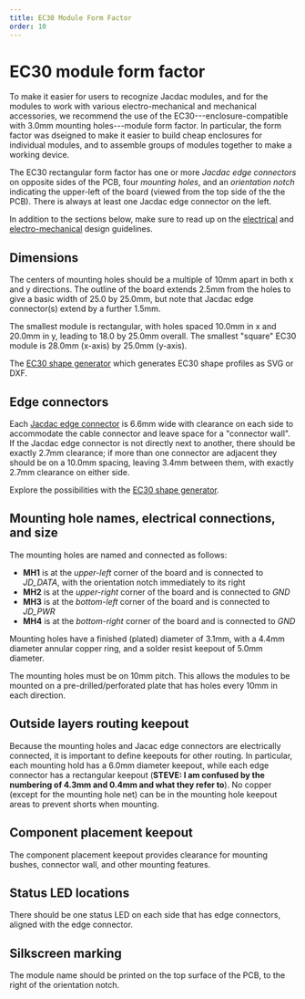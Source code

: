 ```yaml
---
title: EC30 Module Form Factor
order: 10
---
```


# EC30 module form factor 

To make it easier for users to recognize Jacdac modules, and for the modules to work with various electro-mechanical 
and mechanical accessories, we recommend the use of the EC30---enclosure-compatible with 3.0mm mounting holes---module form factor.
In particular, the form factor was dseigned to make it easier to 
build cheap enclosures for individual modules, and to assemble groups of modules together to make a working device. 

The EC30 rectangular form factor has one or more *Jacdac edge connectors* on opposite sides of the PCB, four *mounting
holes*, and an *orientation notch* indicating the upper-left of the board (viewed from the top side of the the PCB). There is always at least
one Jacdac edge connector on the left.

In addition to the sections below, make sure to read up on the [electrical](../electrical) and [electro-mechanical](../electro-mechanical) design guidelines.

## Dimensions

The centers of mounting holes should be a multiple of 10mm apart in both x and y directions. The outline of the board extends 2.5mm from the holes to give a basic width of 25.0 by 25.0mm, but note that Jacdac edge connector(s) extend by a further 1.5mm. 

The smallest module is rectangular,  with holes spaced 10.0mm in x and 20.0mm in y, leading to 18.0 by 25.0mm overall. The smallest "square" EC30 module is 28.0mm (x-axis) by 25.0mm (y-axis). 
<!--The difference is due to the fact that the two edge connectors, oriented parallel to the x-axis, protrude 1.5mm from each side of the board.-->
The [EC30 shape generator](/tools/ec30) which generates EC30 shape profiles as SVG or DXF.

## Edge connectors

Each [Jacdac edge connector](../electro-mechanical#pcb-edge-connector) is 6.6mm wide with clearance on each side to accommodate the cable connector and leave space for a "connector wall". If the Jacdac edge connector is not directly next to another, there should be exactly 2.7mm clearance; if more than one connector are adjacent they should be on a 10.0mm spacing, leaving 3.4mm between them, with exactly 2.7mm clearance on either side. 

Explore the possibilities with the [EC30 shape generator](/tools/ec30).

## Mounting hole names, electrical connections, and size

The mounting holes are named and connected as follows:
- **MH1** is at the *upper-left* corner of the board and is connected to *JD_DATA*, with the orientation notch immediately to its right
- **MH2** is at the *upper-right* corner of the board and is connected to *GND*
- **MH3** is at the *bottom-left* corner of the board and is connected to *JD_PWR*
- **MH4** is at the *bottom-right* corner of the board and is connected to *GND*

Mounting holes have a finished (plated) diameter of 3.1mm, with a 4.4mm diameter annular copper ring, and a solder resist keepout of 5.0mm diameter.

The mounting holes must be on 10mm pitch. This allows the modules to be mounted on a pre-drilled/perforated plate that has holes every 10mm in each direction.

## Outside layers routing keepout

Because the mounting holes and Jacac edge connectors are electrically connected, it is important to define keepouts for other routing.
In particular, each mounting hold has a 6.0mm diameter keepout, while each edge connector has a rectangular keepout (**STEVE: I am confused by the numbering of 4.3mm and 0.4mm and what they refer to**). No copper (except for the mounting hole net) can be in the mounting hole keepout areas to prevent shorts when mounting.

## Component placement keepout

The component placement keepout provides clearance for mounting bushes, connector wall, and other mounting features.

## Status LED locations

There should be one status LED on each side that has edge connectors, aligned with the edge connector.

## Silkscreen marking

The module name should be printed on the top surface of the PCB, to the right of the orientation notch.

